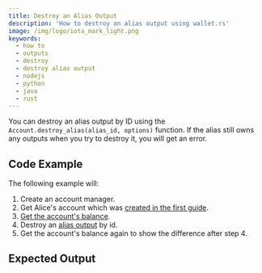 ```yaml
---
title: Destroy an Alias Output
description: 'How to destroy an alias output using wallet.rs'
image: /img/logo/iota_mark_light.png
keywords:
  - how to
  - outputs
  - destroy
  - destroy alias output
  - nodejs
  - python
  - java
  - rust
---
```



You can destroy an alias output by ID using the `Account.destroy_alias(alias_id, options)` function. If the alias still owns any outputs when you try to destroy it, you will get an error.

## Code Example

The following example will:

1. Create an account manager.
2. Get Alice's account which was [created in the first guide](../accounts_and_addresses/01_create_a_wallet_account.mdx).
3. [Get the account's balance](./../accounts_and_addresses/04_check_balance.mdx).
4. Destroy an [alias output](https://wiki.iota.org/shimmer/introduction/explanations/ledger/alias) by id.
5. Get the account's balance again to show the difference after step 4.

<Tabs groupId="language">
  <TabItem value='rust' label='Rust'>
    <RustCode />
  </TabItem>
  <TabItem value='nodejs' label='Nodejs'>
    <NodejsCode />
  </TabItem>
  <TabItem value='python' label='Python'>
    <PythonCode />
  </TabItem>
  <TabItem value='java' label='Java'>
    <JavaCode />
  </TabItem>
</Tabs>

## Expected Output

<Tabs groupId="language">
  <TabItem value='rust' label='Rust'>
    <RustOutput />
  </TabItem>
  <TabItem value='nodejs' label='Nodejs'>
    <NodejsOutput />
  </TabItem>
  <TabItem value='python' label='Python'>
    <PythonOutput />
  </TabItem>
  <TabItem value='java' label='Java'>
    <JavaOutput />
  </TabItem>
</Tabs>
